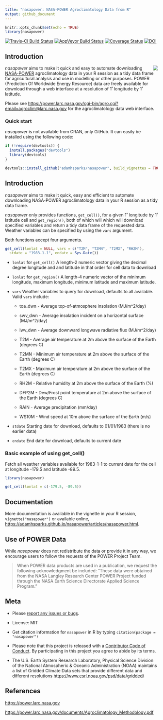 ```yaml
---
title: "nasapower: NASA-POWER Agroclimatology Data from R"
output: github_document
---
```


```r
knitr::opts_chunk$set(echo = TRUE)
library(nasapower)
```

[![Travis-CI Build Status](https://travis-ci.org/adamhsparks/nasapower.svg?branch=master)](https://travis-ci.org/adamhsparks/nasapower)
[![AppVeyor Build Status](https://ci.appveyor.com/api/projects/status/github/adamhsparks/nasapower?branch=master&svg=true)](https://ci.appveyor.com/project/adamhsparks/nasapower)
[![Coverage Status](https://img.shields.io/codecov/c/github/adamhsparks/nasapower/master.svg)](https://codecov.io/github/adamhsparks/nasapower?branch=master)
[![DOI](https://zenodo.org/badge/109224461.svg)](https://zenodo.org/badge/latestdoi/109224461)

## Introduction

<img align="right" src="man/figures/nasapower-hex.png"> _nasapower_ aims to make
it quick and easy to automate downloading
[NASA-POWER](https://power.larc.nasa.gov) agroclimatology data in your R session
as a tidy data frame for agricultural analysis and use in modelling or other
purposes. POWER (Prediction Of Worldwide Energy Resource) data are freely
available for download through a web interface at a resolution of 1˚ longitude
by 1˚ latitude.

Please see
<https://power.larc.nasa.gov/cgi-bin/agro.cgi?email=agroclim@larc.nasa.gov>
for the agroclimatology data web interface.

### Quick start

_nasapower_ is not available from CRAN, only GitHub. It can easily be installed
using the following code:

```r
if (!require(devtools)) {
  install.packages("devtools")
  library(devtools)
}

devtools::install_github("adamhsparks/nasapower", build_vignettes = TRUE)
```

## Introduction

_nasapower_ aims to make it quick, easy and efficient to automate downloading
NASA-POWER agroclimatology data in your R session as a tidy data frame.

_nasapower_ only provides functions, `get_cell()`, for a given 1˚ longitude by
1˚ latitude cell and `get_region()`, both of which will which will download
specified variables and return a tidy data frame of the requested data. Weather
variables can be specified by using the `vars` argument. 

Both functions accept four arguments.

```r
get_cell(lonlat = NULL, vars = c("T2M", "T2MN", "T2MX", "RH2M"),
  stdate = "1983-1-1", endate = Sys.Date())
```

- `lonlat` for `get_cell()` A length-2 numeric vector giving the decimal degree
longitude and and latitude in that order for cell data to download

- `lonlat` for `get_region()` A length-4 numeric vector of the minimum
longitude, maximum longitude, minimum latitude and maximum latitude.

- `vars` Weather variables to query for download, defaults to all available.
Valid `vars` include:

    * toa_dwn - Average top-of-atmosphere insolation (MJ/m^2/day)

    * swv_dwn - Average insolation incident on a horizontal surface (MJ/m^2/day)

    * lwv_dwn - Average downward longwave radiative flux (MJ/m^2/day)

    * T2M - Average air temperature at 2m above the surface of the Earth
    (degrees C)

    * T2MN - Minimum air temperature at 2m above the surface of the Earth
    (degrees C)

    * T2MX - Maximum air temperature at 2m above the surface of the Earth
    (degrees C)

    * RH2M - Relative humidity at 2m above the surface of the Earth (%)

    * DFP2M - Dew/Frost point temperature at 2m above the surface of the Earth
    (degrees C)

    * RAIN - Average precipitation (mm/day)

    * WS10M - Wind speed at 10m above the surface of the Earth (m/s)

- `stdate` Starting date for download, defaults to 01/01/1983 (there is no
earlier data)

- `endate` End date for download, defaults to current date

### Basic example of using get_cell()

Fetch all weather variables available for 1983-1-1 to current date for the cell
at longitude -179.5 and latitude -89.5.

```r
library(nasapower)

get_cell(lonlat = c(-179.5, -89.5))
```

## Documentation

More documentation is available in the vignette in your R session,
`vignette("nasapower")` or available online, 
<https://adamhsparks.github.io/nasapower/articles/nasapower.html>.

## Use of POWER Data

While _nasapower_ does not redistribute the data or provide it in any way, we
encourage users to follow the requests of the POWER Project Team.

> When POWER data products are used in a publication, we request the following
acknowledgment be included: "These data were obtained from the NASA Langley
Research Center POWER Project funded through the NASA Earth Science Directorate
Applied Science Program."

## Meta

* Please [report any issues or bugs](https://github.com/adamhsparks/nasapower/issues).

* License: MIT

* Get citation information for `nasapower` in R by typing
`citation(package = "nasapower")`

* Please note that this project is released with a
[Contributor Code of Conduct](CONDUCT.md).
By participating in this project you agree to abide by its terms.

* The U.S. Earth System Research Laboratory, Physical Science Division of the
National Atmospheric & Oceanic Administration (NOAA) maintains a list of
Gridded Climate Data sets that provide different data and different resolutions
<https://www.esrl.noaa.gov/psd/data/gridded/>

## References
<https://power.larc.nasa.gov>

<https://power.larc.nasa.gov/documents/Agroclimatology_Methodology.pdf>
